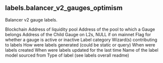 ## labels.balancer_v2_gauges_optimism 
Balancer v2 gauge labels.

<ParamField path="blockchain">
Blockchain
</ParamField>
<ParamField path="address">
Address of liquidity pool
</ParamField>
<ParamField path="pool_address">
Address of the pool to which a Gauge belongs
</ParamField>
<ParamField path="child_gauge_address">
Address of the Child Gauge on L2s, NULL if on mainnet
</ParamField>
<ParamField path="name">

</ParamField>
<ParamField path="status">
Flag for whether a gauge is active or inactive
</ParamField>
<ParamField path="category">
Label category
</ParamField>
<ParamField path="contributor">
Wizard(s) contributing to labels
</ParamField>
<ParamField path="source">
How were labels generated (could be static or query)
</ParamField>
<ParamField path="created_at">
When were labels created
</ParamField>
<ParamField path="updated_at">
When were labels updated for the last time
</ParamField>
<ParamField path="model_name">
Name of the label model sourced from
</ParamField>
<ParamField path="label_type">
Type of label (see labels overall readme)
</ParamField>
